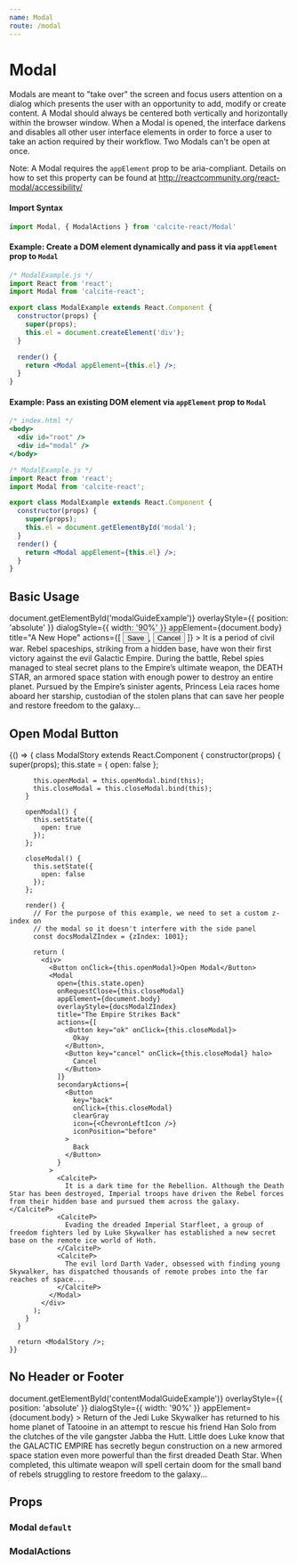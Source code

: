 ```yaml
---
name: Modal
route: /modal
---
```






# Modal

Modals are meant to "take over" the screen and focus users attention on a dialog which presents the user with an opportunity to add, modify or create content. A Modal should always be centered both vertically and horizontally within the browser window. When a Modal is opened, the interface darkens and disables all other user interface elements in order to force a user to take an action required by their workflow. Two Modals can't be open at once.

Note: A Modal requires the `appElement` prop to be aria-compliant. Details on how to set this property can be found at http://reactcommunity.org/react-modal/accessibility/

#### Import Syntax

```js
import Modal, { ModalActions } from 'calcite-react/Modal'
```

#### Example: Create a DOM element dynamically and pass it via `appElement` prop to `Modal`
```jsx
/* ModalExample.js */
import React from 'react';
import Modal from 'calcite-react';

export class ModalExample extends React.Component {
  constructor(props) {
    super(props);
    this.el = document.createElement('div');
  }

  render() {
    return <Modal appElement={this.el} />;
  }
}
```

#### Example: Pass an existing DOM element via `appElement` prop to `Modal`
```jsx
/* index.html */
<body>
  <div id="root" />
  <div id="modal" />
</body>
```
```jsx
/* ModalExample.js */
import React from 'react';
import Modal from 'calcite-react';

export class ModalExample extends React.Component {
  constructor(props) {
    super(props);
    this.el = document.getElementById('modal');
  }
  render() {
    return <Modal appElement={this.el} />;
  }
}
```

## Basic Usage

<Playground>
  <GuideExample
    id="modalGuideExample"
    style={{ position: 'relative', height: '400px' }}
  >
    <Modal
      open={true}
      parentSelector={() => document.getElementById('modalGuideExample')}
      overlayStyle={{ position: 'absolute' }}
      dialogStyle={{ width: '90%' }}
      appElement={document.body}
      title="A New Hope"
      actions={[
        <Button key="save">Save</Button>,
        <Button key="cancel" halo>Cancel</Button>
      ]}
    >
      <CalciteP>
        It is a period of civil war. Rebel spaceships, striking from a hidden base, have won their first victory against the evil Galactic Empire.
      </CalciteP>
      <CalciteP>
        During the battle, Rebel spies managed to steal secret plans to the Empire’s ultimate weapon, the DEATH STAR, an armored space station with enough power to destroy an entire planet.
      </CalciteP>
      <CalciteP>
        Pursued by the Empire’s sinister agents, Princess Leia races home aboard her starship, custodian of the stolen plans that can save her people and restore freedom to the galaxy...
      </CalciteP>
    </Modal>
  </GuideExample>
</Playground>

## Open Modal Button

<Playground>
  {() => {
      class ModalStory extends React.Component {
        constructor(props) {
          super(props);
          this.state = {
            open: false
          };

          this.openModal = this.openModal.bind(this);
          this.closeModal = this.closeModal.bind(this);
        }

        openModal() {
          this.setState({
            open: true
          });
        };

        closeModal() {
          this.setState({
            open: false
          });
        };

        render() {
          // For the purpose of this example, we need to set a custom z-index on
          // the modal so it doesn't interfere with the side panel
          const docsModalZIndex = {zIndex: 1001};

          return (
            <div>
              <Button onClick={this.openModal}>Open Modal</Button>
              <Modal
                open={this.state.open}
                onRequestClose={this.closeModal}
                appElement={document.body}
                overlayStyle={docsModalZIndex}
                title="The Empire Strikes Back"
                actions={[
                  <Button key="ok" onClick={this.closeModal}>
                    Okay
                  </Button>,
                  <Button key="cancel" onClick={this.closeModal} halo>
                    Cancel
                  </Button>
                ]}
                secondaryActions={
                  <Button
                    key="back"
                    onClick={this.closeModal}
                    clearGray
                    icon={<ChevronLeftIcon />}
                    iconPosition="before"
                  >
                    Back
                  </Button>
                }
              >
                <CalciteP>
                  It is a dark time for the Rebellion. Although the Death Star has been destroyed, Imperial troops have driven the Rebel forces from their hidden base and pursued them across the galaxy.      </CalciteP>
                <CalciteP>
                  Evading the dreaded Imperial Starfleet, a group of freedom fighters led by Luke Skywalker has established a new secret base on the remote ice world of Hoth.
                </CalciteP>
                <CalciteP>
                  The evil lord Darth Vader, obsessed with finding young Skywalker, has dispatched thousands of remote probes into the far reaches of space...
                </CalciteP>
              </Modal>
            </div>
          );
        }
      }

      return <ModalStory />;
    }}

</Playground>

## No Header or Footer

<Playground>
  <GuideExample
    id="contentModalGuideExample"
    style={{ position: 'relative', height: '400px' }}
  >
    <Modal
      open={true}
      parentSelector={() => document.getElementById('contentModalGuideExample')}
      overlayStyle={{ position: 'absolute' }}
      dialogStyle={{ width: '90%' }}
      appElement={document.body}
      >
      <CalciteH3>Return of the Jedi</CalciteH3>
      <CalciteP>
        Luke Skywalker has returned to his home planet of Tatooine in an attempt to rescue his friend Han Solo from the clutches of the vile gangster Jabba the Hutt.
      </CalciteP>
      <CalciteP>
        Little does Luke know that the GALACTIC EMPIRE has secretly begun construction on a new armored space station even more powerful than the first dreaded Death Star.
      </CalciteP>
      <CalciteP>
        When completed, this ultimate weapon will spell certain doom for the small band of rebels struggling to restore freedom to the galaxy...
      </CalciteP>
    </Modal>
  </GuideExample>
</Playground>

## Props

### Modal `default`

<PropsTable of={Modal} />

### ModalActions

<PropsTable of={ModalActions} />

